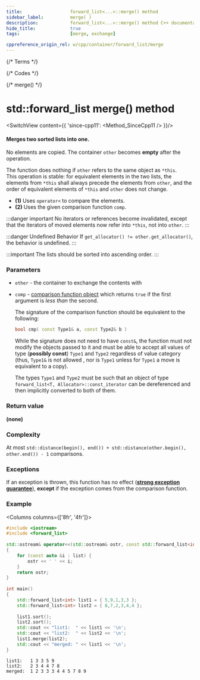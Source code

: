 ```yaml
---
title:					forward_list<...>::merge() method
sidebar_label:			merge( )
description:			forward_list<...>::merge() method C++ documentation
hide_title:				true
tags:					[merge, exchange]

cppreference_origin_rel: w/cpp/container/forward_list/merge
---
```


{/* Terms */}

{/* Codes */}

{/* merge() */}

# std::forward_list merge() method

<SwitchView content={{
	'since-cpp11': <Method_SinceCpp11 />
}}/>

#### Merges two sorted lists into one.

No elements are copied. The container `other` becomes **empty** after the operation. 

The function does nothing if `other` refers to the same object as `*this`.  
This operation is stable: for equivalent elements in the two lists, the elements from `*this` shall always precede the elements from `other`, and the order of equivalent elements of `*this` and `other` does not change.

 - **(1)** Uses `operator<` to compare the elements.
 - **(2)** Uses the given comparison function `comp`.

:::danger important
No iterators or references become invalidated, except that the iterators of moved elements now refer into `*this`, not into `other`.
:::

:::danger Undefined Behavior
If `get_allocator() != other.get_allocator()`, the <Tooltip title={Term_UndefinedBehaviour}>behavior is undefined</Tooltip>.
:::

:::important
The lists should be sorted into ascending order.
:::

### Parameters

 - `other` - the container to exchange the contents with
 - `comp` - [comparison function object](/docs/named_req/Compare) which returns `true` if the first argument is *less than* the second.

	The signature of the comparison function should be equivalent to the following:
	```cpp
	bool cmp( const Type1& a, const Type2& b )
	```
	While the signature does not need to have `const&`, the function must not modify the objects passed to it and must be able to accept all values of type (**possibly const**) `Type1` and `Type2` regardless of value category (thus, `Type1&` is not allowed <Since v='cpp11'>, nor is <code>Type1</code> unless for <code>Type1</code> a move is equivalent to a copy</Since>).

	The types `Type1` and `Type2` must be such that an object of type `forward_list<T, Allocator>::const_iterator` can be dereferenced and then implicitly converted to both of them.

### Return value

**(none)**

### Complexity

At most `std::distance(begin(), end()) + std::distance(other.begin(), other.end()) - 1` comparisons.

### Exceptions

If an exception is thrown, this function has no effect ([**strong exception guarantee**](#)), **except** if the exception comes from the comparison function.

### Example

<Columns columns={['8fr', '4fr']}>
<div>

```cpp title='Main.cpp' showLineNumbers
#include <iostream>
#include <forward_list>
 
std::ostream& operator<<(std::ostream& ostr, const std::forward_list<int>& list)
{
    for (const auto &i : list) {
        ostr << ' ' << i;
    }
    return ostr;
}
 
int main()
{
    std::forward_list<int> list1 = { 5,9,1,3,3 };
    std::forward_list<int> list2 = { 8,7,2,3,4,4 };
 
    list1.sort();
    list2.sort();
    std::cout << "list1:  " << list1 << '\n';
    std::cout << "list2:  " << list2 << '\n';
    list1.merge(list2);
    std::cout << "merged: " << list1 << '\n';
}
```

</div>
<div>

```plaintext title="Output"
list1:   1 3 3 5 9
list2:   2 3 4 4 7 8
merged:  1 2 3 3 3 4 4 5 7 8 9
```

</div>
</Columns>
